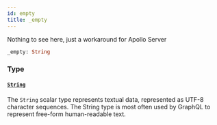 ```yaml
---
id: empty
title: _empty
---
```



Nothing to see here, just a workaround for Apollo Server


```graphql
_empty: String

```


### Type

#### [`String`](/developers/demandhq-apis/demand-api/graphql/reference/scalars/string) 

The `String` scalar type represents textual data, represented as UTF-8 character sequences. The String type is most often used by GraphQL to represent free-form human-readable text.




